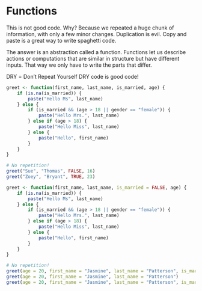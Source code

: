 # Functions

This is not good code. Why? Because we repeated a huge chunk of information,
with only a few minor changes. Duplication is evil. Copy and paste is a great way
to write spaghetti code.

The answer is an abstraction called a function. Functions let us describe
actions or computations that are similar in structure but have different inputs.
That way we only have to write the parts that differ.

DRY = Don't Repeat Yourself
DRY code is good code!

```R

greet <- function(first_name, last_name, is_married, age) {
    if (is.na(is_married)) {
        paste("Hello Ms", last_name)
    } else {
        if (is_married && (age > 18 || gender == "female")) {
            paste("Hello Mrs.", last_name)
        } else if (age > 18) {
            paste("Hello Miss", last_name)
        } else {
            paste("Hello", first_name)
        }
    }
}

# No repetition!
greet("Sue", "Thomas", FALSE, 16)
greet("Zoey", "Bryant", TRUE, 23)
```

```R

greet <- function(first_name, last_name, is_married = FALSE, age) {
    if (is.na(is_married)) {
        paste("Hello Ms", last_name)
    } else {
        if (is_married && (age > 18 || gender == "female")) {
            paste("Hello Mrs.", last_name)
        } else if (age > 18) {
            paste("Hello Miss", last_name)
        } else {
            paste("Hello", first_name)
        }
    }
}

# No repetition!
greet(age = 20, first_name = "Jasmine", last_name = "Patterson", is_married = FALSE)
greet(age = 20, first_name = "Jasmine", last_name = "Patterson")
greet(age = 20, first_name = "Jasmine", last_name = "Patterson", is_married = TRUE)
```
